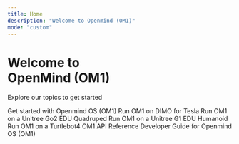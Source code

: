 ---
title: Home
description: "Welcome to Openmind (OM1)"
mode: "custom"
---

<div className="hero">
<h1 className="hero-header">Welcome to <br/> OpenMind (OM1)</h1>
<p className="hero-p">Explore our topics to get started</p>
</div>

<CardGroup cols={2} className="hero-cards">
  <Card
    title="Get Started"
    icon="check"
    href="/getting-started/introduction"
  >
    Get started with Openmind OS (OM1)
  </Card>
  <Card
    title="Tesla"
    icon="car"
    href="/robotics/tesla_dimo"
  >
    Run OM1 on DIMO for Tesla
  </Card>
  <Card
    title="Unitree Dog (Go2)"
    icon="dog"
    href="/robotics/unitree_go2_quadruped"
  >
    Run OM1 on a Unitree Go2 EDU Quadruped
  </Card>
  <Card
    title="Unitree Humanoid (G1)"
    icon="person"
    href="/robotics/unitree_g1_humanoid"
  >
    Run OM1 on a Unitree G1 EDU Humanoid
  </Card>
  <Card
    title="Turtlebot4"
    icon="turtle"
    href="/robotics/turtlebot4_zenoh"
  >
    Run OM1 on a Turtlebot4
  </Card>
   <Card
    title="Core Endpoints"
    icon="bolt"
    href="/api-reference/introduction"
  >
    OM1 API Reference
  </Card>
  <Card
    title="Development"
    icon="code"
    href="/development/intro"
  >
    Developer Guide for Openmind OS (OM1)
  </Card>
</CardGroup>
